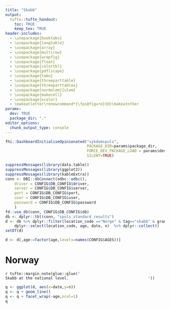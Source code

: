 ```yaml
---
title: "Skabb"
output:
  tufte::tufte_handout:
    toc: TRUE
    keep_tex: TRUE
header-includes:
  - \usepackage{booktabs}
  - \usepackage{longtable}
  - \usepackage{array}
  - \usepackage{multirow}
  - \usepackage{wrapfig}
  - \usepackage{float}
  - \usepackage{colortbl}
  - \usepackage{pdflscape}
  - \usepackage{tabu}
  - \usepackage{threeparttable}
  - \usepackage{threeparttablex}
  - \usepackage[normalem]{ulem}
  - \usepackage{makecell}
  - \usepackage{xcolor}
  - \makeatletter\renewcommand*{\fps@figure}{H}\makeatother
params:
  dev: TRUE
  package_dir: "."
editor_options: 
  chunk_output_type: console
---
```


```r
fhi::DashboardInitialiseOpinionated("sykdomspuls",
                                    PACKAGE_DIR=params$package_dir,
                                    FORCE_DEV_PACKAGE_LOAD = params$dev,
                                    SILENT=TRUE)

suppressMessages(library(data.table))
suppressMessages(library(ggplot2))
suppressMessages(library(kableExtra))
conn <- DBI::dbConnect(odbc::odbc(),
    driver = CONFIG$DB_CONFIG$driver,
    server = CONFIG$DB_CONFIG$server,
    port = CONFIG$DB_CONFIG$port,
    user = CONFIG$DB_CONFIG$user,
    password = CONFIG$DB_CONFIG$password
    )
fd::use_db(conn, CONFIG$DB_CONFIG$db)
db <- dplyr::tbl(conn, "spuls_standard_results")
d <- db %>% dplyr::filter(location_code =="Norge" & tag=="skabb" & granularity_time=="weekly") %>%
    dplyr::select(location_code, age, date, n)  %>% dplyr::collect()
setDT(d)

d <- d[,age:=factor(age,levels=names(CONFIG$AGES))]

```

\newpage

# Norway

`r tufte::margin_note(glue::glue('
                                  Skabb at the national level.
                                  '))`

```r
q <- ggplot(d, aes(x=date,y=n))
q <- q + geom_line()
q <- q + facet_wrap(~age,ncol=1)
q
```
